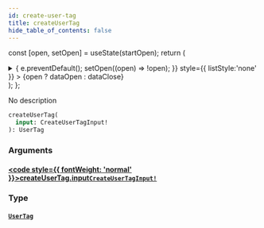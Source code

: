 ```yaml
---
id: create-user-tag
title: createUserTag
hide_table_of_contents: false
---
```






const [open, setOpen] = useState(startOpen);
return (
<details {...(open ? { open: true } : {})} className="details" style={{ border:'none', boxShadow:'none', background:'var(--ifm-background-color)' }}>
<summary
onClick={(e) => {
e.preventDefault();
setOpen((open) => !open);
}}
style={{ listStyle:'none' }} >
{open ? dataOpen : dataClose}
</summary>
{open && children}
</details>
);
};

No description

```graphql
createUserTag(
  input: CreateUserTagInput!
): UserTag
```

### Arguments

#### [<code style={{ fontWeight: 'normal' }}>createUserTag.<b>input</b></code>](#)<Bullet />[`CreateUserTagInput!`](../../../docs/schema/inputs/create-user-tag-input) <Badge class="secondary" text="non-null"/> <Badge class="secondary" text="input"/>

>

### Type

#### [`UserTag`](../../../docs/schema/objects/user-tag) <Badge class="secondary" text="object"/>

>
